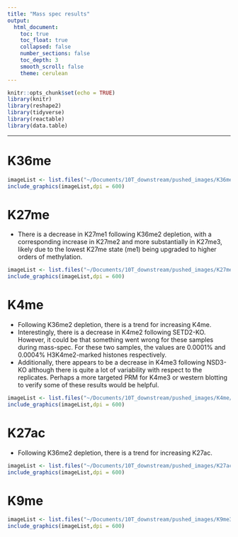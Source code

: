 ```yaml
---
title: "Mass spec results"
output:
  html_document:
    toc: true
    toc_float: true
    collapsed: false
    number_sections: false
    toc_depth: 3
    smooth_scroll: false
    theme: cerulean
---
```


```r
knitr::opts_chunk$set(echo = TRUE)
library(knitr)
library(reshape2)
library(tidyverse)
library(reactable)
library(data.table)
```

---

# K36me
```r
imageList <- list.files("~/Documents/10T_downstream/pushed_images/K36me/mass_spec", pattern= "*.png", full.names=T)
include_graphics(imageList,dpi = 600)
```

# K27me
<ul>
  <li>There is a decrease in K27me1 following K36me2 depletion, with a corresponding increase in K27me2 and more substantially in K27me3, likely due to the lowest K27me state (me1) being upgraded to higher orders of methylation. </li>
</ul>

```r
imageList <- list.files("~/Documents/10T_downstream/pushed_images/K27me_mass_spec", pattern= "*.png", full.names=T)
include_graphics(imageList,dpi = 600)
```

# K4me
<ul>
  <li>Following K36me2 depletion, there is a trend for increasing K4me. </li>
  <li>Interestingly, there is a decrease in K4me2 following SETD2-KO. However, it could be that something went wrong for these samples during mass-spec. For these two samples, the values are 0.0001% and 0.0004% H3K4me2-marked histones respectively. </li>
  <li>Additionally, there appears to be a decrease in K4me3 following NSD3-KO although there is quite a lot of variability with respect to the replicates. Perhaps a more targeted PRM for K4me3 or western blotting to verify some of these results would be helpful. </li>
</ul>

```r
imageList <- list.files("~/Documents/10T_downstream/pushed_images/K4me/mass_spec", pattern= "*.png", full.names=T)
include_graphics(imageList,dpi = 600)
```

# K27ac
<ul>
  <li>Following K36me2 depletion, there is a trend for increasing K27ac. </li>
</ul>
```r
imageList <- list.files("~/Documents/10T_downstream/pushed_images/K27ac", pattern= "*.png", full.names=T)
include_graphics(imageList,dpi = 600)
```

# K9me
```r
imageList <- list.files("~/Documents/10T_downstream/pushed_images/K9me3/mass_spec", pattern= "*.png", full.names=T)
include_graphics(imageList,dpi = 600)
```

